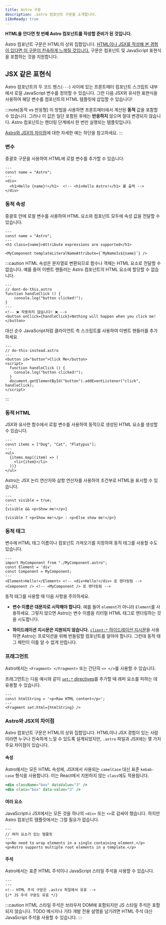 ```yaml
---
title: Astro 구문
description: .astro 컴포넌트 구문을 소개합니다.
i18nReady: true
---
```


**HTML을 안다면 첫 번째 Astro 컴포넌트를 작성할 준비가 된 것입니다.**

Astro 컴포넌트 구문은 HTML의 상위 집합입니다. [HTML이나 JSX를 작성해 본 경험이 있다면 이 구문이 친숙하게 느껴질 것입니다.](#astro와-jsx의-차이점) 구문은 컴포넌트 및 JavaScript 표현식을 포함하는 것을 지원합니다.


## JSX 같은 표현식

Astro 컴포넌트의 두 코드 펜스(`---`) 사이에 있는 프론트매터 컴포넌트 스크립트 내부에서 로컬 JavaScript 변수를 정의할 수 있습니다. 그런 다음 JSX와 유사한 표현식을 사용하여 해당 변수를 컴포넌트의 HTML 템플릿에 삽입할 수 있습니다!

:::note[동적 vs 반응형]
이 방법을 사용하면 프론트매터에서 계산된 **동적** 값을 포함할 수 있습니다. 그러나 이 값은 일단 포함된 후에는 **반응하지** 않으며 절대 변경되지 않습니다. Astro 컴포넌트는 렌더링 단계에서 한 번만 실행되는 템플릿입니다.

[Astro와 JSX의 차이점](#astro와-jsx의-차이점)에 대한 자세한 예는 하단을 참고하세요.
:::

### 변수

중괄호 구문을 사용하여 HTML에 로컬 변수를 추가할 수 있습니다.

```astro title="src/components/Variables.astro" "{name}"
---
const name = "Astro";
---
<div>
  <h1>Hello {name}!</h1>  <!-- <h1>Hello Astro!</h1> 를 출력 -->
</div>
```

### 동적 속성

중괄호 안에 로컬 변수를 사용하여 HTML 요소와 컴포넌트 모두에 속성 값을 전달할 수 있습니다.

```astro title="src/components/DynamicAttributes.astro" "{name}" "${name}"
---
const name = "Astro";
---
<h1 class={name}>Attribute expressions are supported</h1>

<MyComponent templateLiteralNameAttribute={`MyNameIs${name}`} />
```

:::caution
HTML 속성은 문자열로 변환되므로 함수나 객체는 HTML 요소로 전달할 수 없습니다.
예를 들어 이벤트 핸들러는 Astro 컴포넌트의 HTML 요소에 할당할 수 없습니다.

```astro
---
// dont-do-this.astro
function handleClick () {
    console.log("button clicked!");
}
---
<!-- ❌ 작동하지 않습니다! ❌ -->
<button onClick={handleClick}>Nothing will happen when you click me!</button>
```

대신 순수 JavaScript처럼 클라이언트 측 스크립트를 사용하여 이벤트 핸들러를 추가하세요.

```astro
---
// do-this-instead.astro
---
<button id="button">Click Me</button>
<script>
  function handleClick () {
    console.log("button clicked!");
  }
  document.getElementById("button").addEventListener("click", handleClick);
</script>
```
:::

### 동적 HTML

JSX와 유사한 함수에서 로컬 변수를 사용하여 동적으로 생성된 HTML 요소를 생성할 수 있습니다.

```astro title="src/components/DynamicHtml.astro" "{item}"
---
const items = ["Dog", "Cat", "Platypus"];
---
<ul>
  {items.map((item) => (
    <li>{item}</li>
  ))}
</ul>
```

Astro는 JSX 논리 연산자와 삼항 연산자를 사용하여 조건부로 HTML을 표시할 수 있습니다.

```astro title="src/components/ConditionalHtml.astro" "visible"
---
const visible = true;
---
{visible && <p>Show me!</p>}

{visible ? <p>Show me!</p> : <p>Else show me!</p>}
```

### 동적 태그

변수에 HTML 태그 이름이나 컴포넌트 가져오기를 지정하여 동적 태그를 사용할 수도 있습니다.

```astro title="src/components/DynamicTags.astro" /Element|(?<!My)Component/
---
import MyComponent from "./MyComponent.astro";
const Element = 'div'
const Component = MyComponent;
---
<Element>Hello!</Element> <!-- <div>Hello!</div> 로 렌더링됨 -->
<Component /> <!-- <MyComponent /> 로 렌더링됨 -->
```

동적 태그를 사용할 때 다음 사항을 주의하세요.

- **변수 이름은 대문자로 시작해야 합니다.** 예를 들어 `element`가 아니라 `Element`를 사용하세요. 그렇지 않으면 Astro는 변수 이름을 리터럴 HTML 태그로 렌더링하는 것을 시도합니다.

- **하이드레이션 지시문은 지원되지 않습니다.** [`client:*` 하이드레이션 지시문](/ko/core-concepts/framework-components/#인터랙티브-컴포넌트-하이드레이션하기)을 사용하면 Astro는 프로덕션을 위해 번들링할 컴포넌트를 알아야 합니다. 그런데 동적 태그 패턴이 이를 알 수 없게 만듭니다.

### 프래그먼트

Astro에서는 `<Fragment> </Fragment>` 또는 간단히 `<> </>`를 사용할 수 있습니다.

프래그먼트는 다음 예시와 같이 [`set:*` directives](/ko/reference/directives-reference/#sethtml)를 추가할 때 래퍼 요소를 피하는 데 유용할 수 있습니다.

```astro title="src/components/SetHtml.astro" "Fragment"
---
const htmlString = '<p>Raw HTML content</p>';
---
<Fragment set:html={htmlString} />
```

### Astro와 JSX의 차이점

Astro 컴포넌트 구문은 HTML의 상위 집합입니다. HTML이나 JSX 경험이 있는 사람이라면 누구나 친숙하게 느낄 수 있도록 설계되었지만, `.astro` 파일과 JSX에는 몇 가지 주요 차이점이 있습니다.

#### 속성

Astro에서는 모든 HTML 속성에, JSX에서 사용되는 `camelCase` 대신 표준 `kebab-case` 형식을 사용합니다. 이는 React에서 지원하지 않는 `class`에도 적용됩니다.

```jsx del={1} ins={2} title="example.astro"
<div className="box" dataValue="3" />
<div class="box" data-value="3" />
```

#### 여러 요소

JavaScript나 JSX에서는 모든 것을 하나의 `<div>` 또는 `<>`로 감싸야 했습니다. 하지만 Astro 컴포넌트 템플릿에서는 그럴 필요가 없습니다.

```astro title="src/components/RootElements.astro"
---
// 여러 요소가 있는 템플릿
---
<p>No need to wrap elements in a single containing element.</p>
<p>Astro supports multiple root elements in a template.</p>
```

#### 주석

Astro에서는 표준 HTML 주석이나 JavaScript 스타일 주석을 사용할 수 있습니다.

```astro title="example.astro"
---
---
<!-- HTML 주석 구문은 .astro 파일에서 유효 -->
{/* JS 주석 구문도 유효 */}
```

:::caution
HTML 스타일 주석은 브라우저 DOM에 포함되지만 JS 스타일 주석은 포함되지 않습니다. TODO 메시지나 기타 개발 전용 설명을 남기려면 HTML 주석 대신 JavaScript 주석을 사용할 수 있습니다.
:::


